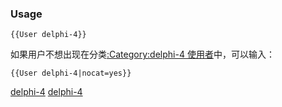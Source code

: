 {{Userbox-level
| level = 4a
| id = [[delphi]]
| info = 這位用户能'''[[:Category:delphi-4 使用者|專業地]]'''使用'''[[:Category:delphi 使用者|delphi]]'''。
| usercategory = delphi-4 使用者
| nocat = {{{nocat|}}}
}}<noinclude>[[Category:程式用戶框模板|delphi-4]]

{{brClear}}
=== Usage ===

<tt><nowiki>{{User delphi-4}}</nowiki></tt>

如果用户不想出现在分类[[:Category:delphi-4 使用者]]中，可以输入：

<tt><nowiki>{{User delphi-4|nocat=yes}}</nowiki></tt>

[[Category:程式用戶框模板|delphi-4]]
</noinclude>